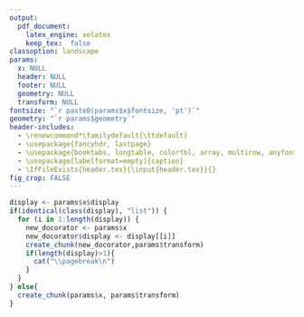 ```yaml
---
output:
  pdf_document:
    latex_engine: xelatex
    keep_tex:  false  
classoption: landscape
params:
  x: NULL 
  header: NULL
  footer: NULL
  geometry: NULL
  transform: NULL
fontsize: "`r paste0(params$x$fontsize, 'pt')`"
geometry: "`r params$geometry`" 
header-includes:  
  - \renewcommand*\familydefault{\ttdefault}
  - \usepackage{fancyhdr, lastpage}
  - \usepackage{booktabs, longtable, colortbl, array, multirow, anyfontsize}
  - \usepackage[labelformat=empty]{caption} 
  - \IfFileExists{header.tex}{\input{header.tex}}{}
fig_crop: FALSE
---
```


<!--- Define Headers and Footers --->
```{=tex}
\fancypagestyle{plain}{
  \renewcommand{\headrulewidth}{0pt}
  \fancyhf{}%
  `r params$header`
  `r params$footer`
}
\pagestyle{plain} 
```
 
\centering


```r
display <- params$x$display
if(identical(class(display), "list")) {
  for (i in 1:length(display)) {
    new_docorator <- params$x
    new_docorator$display <- display[[i]]
    create_chunk(new_docorator,params$transform)
    if(length(display)>1){
      cat("\\pagebreak\n")
    }
  }
} else{
  create_chunk(params$x, params$transform)
}
```


